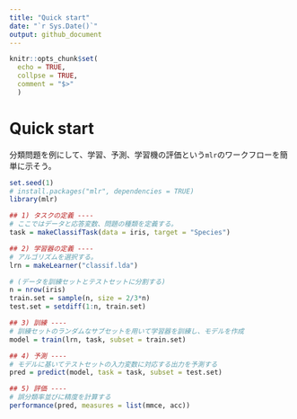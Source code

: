 ```yaml
---
title: "Quick start"
date: "`r Sys.Date()`"
output: github_document
---
```


```r
knitr::opts_chunk$set(
  echo = TRUE,
  collpse = TRUE,
  comment = "$>"
  )
```

# Quick start

分類問題を例にして、学習、予測、学習機の評価という`mlr`のワークフローを簡単に示そう。

```r
set.seed(1)
# install.packages("mlr", dependencies = TRUE)
library(mlr)

## 1) タスクの定義 ----
# ここではデータと応答変数、問題の種類を定義する。
task = makeClassifTask(data = iris, target = "Species")

## 2) 学習器の定義 ----
# アルゴリズムを選択する。
lrn = makeLearner("classif.lda")

# (データを訓練セットとテストセットに分割する)
n = nrow(iris)
train.set = sample(n, size = 2/3*n)
test.set = setdiff(1:n, train.set)

## 3) 訓練 ----
# 訓練セットのランダムなサブセットを用いて学習器を訓練し、モデルを作成
model = train(lrn, task, subset = train.set)

## 4) 予測 ----
# モデルに基いてテストセットの入力変数に対応する出力を予測する
pred = predict(model, task = task, subset = test.set)

## 5) 評価 ----
# 誤分類率並びに精度を計算する
performance(pred, measures = list(mmce, acc))
```